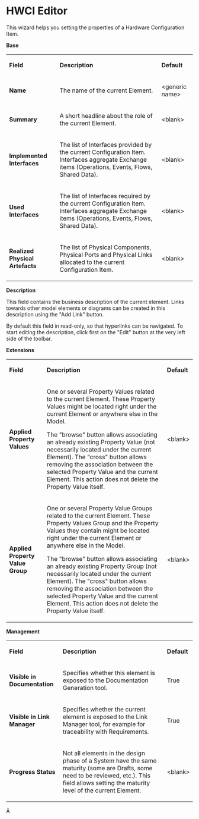 =HWCI Editor=

 
This wizard helps you setting the properties of a Hardware Configuration Item.

 
'''Base'''

                                  
{| border="1"
|-
| 
'''Field'''

 
| 
'''Description'''

 
| 
'''Default'''

 
|-
| 
'''Name'''

 
| 
The name of the current Element.

 
| 
&lt;generic name&gt;

 
|-
| 
'''Summary'''

 
| 
A short headline about the role of the current Element.

 
| 
&lt;blank&gt;

 
|-
| 
'''Implemented Interfaces'''

 
| 
The list of Interfaces provided by the current Configuration Item. Interfaces aggregate Exchange items (Operations, Events, Flows, Shared Data).

 
| 
&lt;blank&gt;

 
|-
| 
'''Used Interfaces'''

 
| 
The list of Interfaces required by the current Configuration Item. Interfaces aggregate Exchange items (Operations, Events, Flows, Shared Data).

 
| 
&lt;blank&gt;

 
|-
| 
'''Realized Physical Artefacts'''

 
| 
The list of Physical Components, Physical Ports and Physical Links allocated to the current Configuration Item.

 
| 
&lt;blank&gt;

 
|} 
 

 
'''Description'''

 
This field contains the business description of the current element. Links towards other model elements or diagrams can be created in this description using the &quot;Add Link&quot; button.

 
By default this field in read-only, so that hyperlinks can be navigated. To start editing the description, click first on the &quot;Edit&quot; button at the very left side of the toolbar.

 
 

 
'''Extensions'''

                   
{| border="1"
|-
| 
'''Field'''

 
| 
'''Description'''

 
| 
'''Default'''

 
|-
| 
'''Applied Property Values'''

 
| 
One or several Property Values related to the current Element. These Property Values might be located right under the current Element or anywhere else in the Model.

 
The "browse" button allows associating an already existing Property Value (not necessarily located under the current Element). The "cross" button allows removing the association between the selected Property Value and the current Element. This action does not delete the Property Value itself.

 
| 
&lt;blank&gt;

 
|-
| 
'''Applied Property Value Group'''

 
| 
One or several Property Value Groups related to the current Element. These Property Values Group and the Property Values they contain might be located right under the current Element or anywhere else in the Model.

 
The "browse" button allows associating an already existing Property Group (not necessarily located under the current Element). The "cross" button allows removing the association between the selected Property Value and the current Element. This action does not delete the Property Value itself.

 
| 
&lt;blank&gt;

 
|} 
 

 
'''Management'''

                        
{| border="1"
|-
| 
'''Field'''

 
| 
'''Description'''

 
| 
'''Default'''

 
|-
| 
'''Visible in Documentation'''

 
| 
Specifies whether this element is exposed to the Documentation Generation tool.

 
| 
True

 
|-
| 
'''Visible in Link Manager'''

 
| 
Specifies whether the current element is exposed to the Link Manager tool, for example for traceability with Requirements.

 
| 
True

 
|-
| 
'''Progress Status'''

 
| 
Not all elements in the design phase of a System have the same maturity (some are Drafts, some need to be reviewed, etc.). This field allows setting the maturity level of the current Element.

 
| 
&lt;blank&gt;

 
|} 
Â 

   